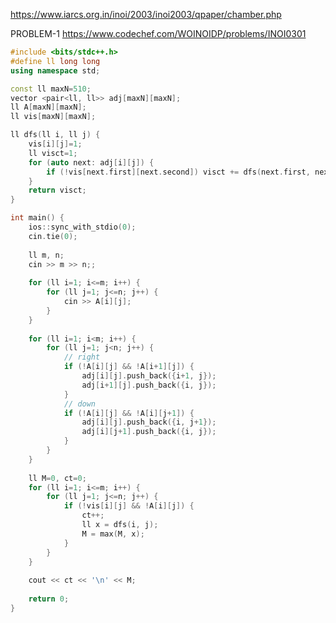 https://www.iarcs.org.in/inoi/2003/inoi2003/qpaper/chamber.php

PROBLEM-1
https://www.codechef.com/WOINOIDP/problems/INOI0301

```cpp
#include <bits/stdc++.h>
#define ll long long
using namespace std;

const ll maxN=510;
vector <pair<ll, ll>> adj[maxN][maxN];
ll A[maxN][maxN];
ll vis[maxN][maxN];

ll dfs(ll i, ll j) {
    vis[i][j]=1;
    ll visct=1;
    for (auto next: adj[i][j]) {
        if (!vis[next.first][next.second]) visct += dfs(next.first, next.second);
    }
    return visct;
}

int main() {
    ios::sync_with_stdio(0);
    cin.tie(0);
    
    ll m, n;
    cin >> m >> n;;
    
    for (ll i=1; i<=m; i++) {
        for (ll j=1; j<=n; j++) {
            cin >> A[i][j];
        }
    }
    
    for (ll i=1; i<m; i++) {
        for (ll j=1; j<n; j++) {
            // right
            if (!A[i][j] && !A[i+1][j]) {
                adj[i][j].push_back({i+1, j});
                adj[i+1][j].push_back({i, j});
            }
            // down
            if (!A[i][j] && !A[i][j+1]) {
                adj[i][j].push_back({i, j+1});
                adj[i][j+1].push_back({i, j});
            }
        }
    }
    
    ll M=0, ct=0;
    for (ll i=1; i<=m; i++) {
        for (ll j=1; j<=n; j++) {
            if (!vis[i][j] && !A[i][j]) {
                ct++;
                ll x = dfs(i, j);
                M = max(M, x);
            }
        }
    }
    
    cout << ct << '\n' << M;
    
    return 0;
}
```
